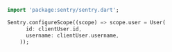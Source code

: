 ```dart
import 'package:sentry/sentry.dart';

Sentry.configureScope((scope) => scope.user = User(
      id: clientUser.id,
      username: clientUser.username,
    ));
```
